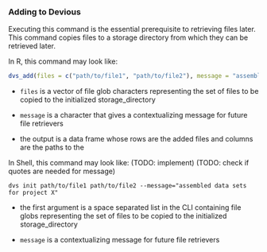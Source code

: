 ### Adding to Devious

Executing this command is the essential prerequisite to retrieving files later. This command copies files to a storage directory from which they can be retrieved later.

In R, this command may look like:

```r
dvs_add(files = c("path/to/file1", "path/to/file2"), message = "assembled data sets for project X")
```

-   `files` is a vector of file glob characters representing the set of files to be copied to the initialized storage_directory

-   `message` is a character that gives a contextualizing message for future file retrievers

-   the output is a data frame whose rows are the added files and columns are the paths to the 


In Shell, this command may look like: (TODO: implement) (TODO: check if quotes are needed for message)

```         
dvs init path/to/file1 path/to/file2 --message="assembled data sets for project X"
```

-   the first argument is a space separated list in the CLI containing file globs representing the set of files to be copied to the initialized storage_directory

-   `message` is a contextualizing message for future file retrievers

